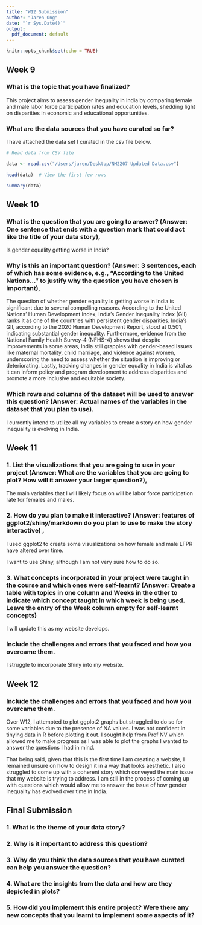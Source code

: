 ```yaml
---
title: "W12 Submission"
author: "Jaren Ong"
date: "`r Sys.Date()`"
output:
  pdf_document: default
---
```


```r
knitr::opts_chunk$set(echo = TRUE)
```

## Week 9

### What is the topic that you have finalized?

This project aims to assess gender inequality in India by comparing female and male labor force participation rates and education levels, shedding light on disparities in economic and educational opportunities.

### What are the data sources that you have curated so far?

I have attached the data set I curated in the csv file below.

```r

# Read data from CSV file

data <- read.csv("/Users/jaren/Desktop/NM2207 Updated Data.csv")

head(data)  # View the first few rows

summary(data)

```

## Week 10

### What is the question that you are going to answer? (Answer: One sentence that ends with a question mark that could act like the title of your data story),

Is gender equality getting worse in India?

### Why is this an important question? (Answer: 3 sentences, each of which has some evidence, e.g., "According to the United Nations..." to justify why the question you have chosen is important),

The question of whether gender equality is getting worse in India is significant due to several compelling reasons. According to the United Nations' Human Development Index, India's Gender Inequality Index (GII) ranks it as one of the countries with persistent gender disparities. India's GII, according to the 2020 Human Development Report, stood at 0.501, indicating substantial gender inequality. Furthermore, evidence from the National Family Health Survey-4 (NFHS-4) shows that despite improvements in some areas, India still grapples with gender-based issues like maternal mortality, child marriage, and violence against women, underscoring the need to assess whether the situation is improving or deteriorating. Lastly, tracking changes in gender equality in India is vital as it can inform policy and program development to address disparities and promote a more inclusive and equitable society.

### Which rows and columns of the dataset will be used to answer this question? (Answer: Actual names of the variables in the dataset that you plan to use).

I currently intend to utilize all my variables to create a story on how gender inequality is evolving in India.

## Week 11

### 1. List the visualizations that you are going to use in your project (Answer: What are the variables that you are going to plot? How will it answer your larger question?),

The main variables that I will likely focus on will be labor force participation rate for females and males.

### 2. How do you plan to make it interactive? (Answer: features of ggplot2/shiny/markdown do you plan to use to make the story interactive) ,

I used ggplot2 to create some visualizations on how female and male LFPR have altered over time.

I want to use Shiny, although I am not very sure how to do so.

### 3. What concepts incorporated in your project were taught in the course and which ones were self-learnt? (Answer: Create a table with topics in one column and Weeks in the other to indicate which concept taught in which week is being used. Leave the entry of the Week column empty for self-learnt concepts)

I will update this as my website develops.

### Include the challenges and errors that you faced and how you overcame them.

I struggle to incorporate Shiny into my website.

## Week 12

### Include the challenges and errors that you faced and how you overcame them.

Over W12, I attempted to plot ggplot2 graphs but struggled to do so for some variables due to the presence of NA values. I was not confident in tinying data in R before plotting it out. I sought help from Prof NV which allowed me to make progress as I was able to plot the graphs I wanted to answer the questions I had in mind.

That being said, given that this is the first time I am creating a website, I remained unsure on how to design it in a way that looks aesthetic. I also struggled to come up with a coherent story which conveyed the main issue that my website is trying to address. I am still in the process of coming up with questions which would allow me to answer the issue of how gender inequality has evolved over time in India.

## Final Submission

### 1. What is the theme of your data story?

### 2. Why is it important to address this question?

### 3. Why do you think the data sources that you have curated can help you answer the question?

### 4. What are the insights from the data and how are they depicted in plots?

### 5. How did you implement this entire project? Were there any new concepts that you learnt to implement some aspects of it?
